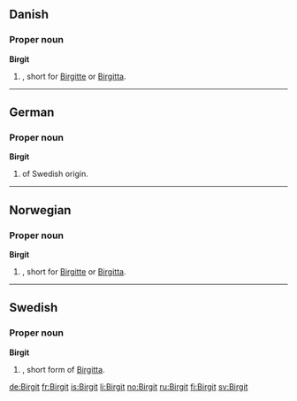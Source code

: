 ==Danish==

===Proper noun===
'''Birgit'''

# {{given name|female|lang=da}}, short for [[Birgitte]] or [[Birgitta]].

----

==German==

===Proper noun===
'''Birgit'''

# {{given name|female|lang=de}} of Swedish origin.

----

==Norwegian==

===Proper noun===
'''Birgit'''

# {{given name|female|lang=no}}, short for [[Birgitte]] or [[Birgitta]].

----

==Swedish==

===Proper noun===
'''Birgit'''

# {{given name|female|lang=sv}}, short form of [[Birgitta]].

[[de:Birgit]]
[[fr:Birgit]]
[[is:Birgit]]
[[li:Birgit]]
[[no:Birgit]]
[[ru:Birgit]]
[[fi:Birgit]]
[[sv:Birgit]]